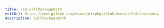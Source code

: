 ```yaml
---
title: lib.callPackageWith
editUrl: https://www.github.com/nixos/nixpkgs/blob/master/lib/customisation.nix#L122C21
description: callPackageWith
---
```




<LinkCard
    title="Contribute Now!"
    description="API Documentation is done in our source code"
    href="https://www.github.com/nixos/nixpkgs/blob/master/lib/customisation.nix#L122C21"
/>

